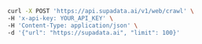```bash cURL
curl -X POST 'https://api.supadata.ai/v1/web/crawl' \
-H 'x-api-key: YOUR_API_KEY' \
-H 'Content-Type: application/json' \
-d '{"url": "https://supadata.ai", "limit": 100}'
```
